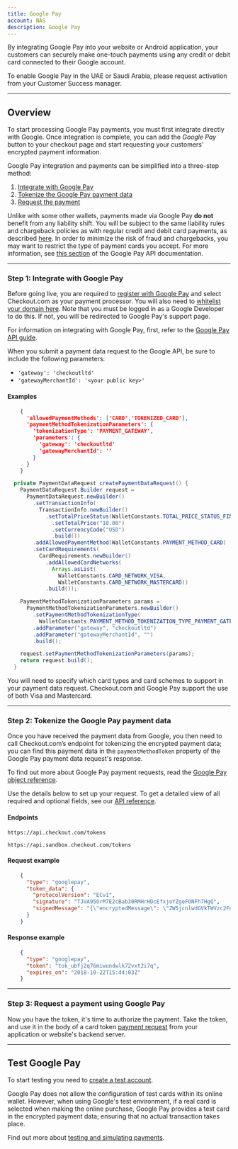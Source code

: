 ```yaml
---
title: Google Pay
account: NAS
description: Google Pay
---
```


By integrating Google Pay into your website or Android application, your customers can securely make one-touch payments using any credit or debit card connected to their Google account.

<TipBox variant="info">

To enable Google Pay in the UAE or Saudi Arabia, please request activation from your Customer Success manager.

</TipBox>

---

## Overview

To start processing Google Pay payments, you must first integrate directly with Google. Once integration is complete, you can add the _Google Pay_ button to your checkout page and start requesting your customers' encrypted payment information.

Google Pay integration and payments can be simplified into a three-step method:

1.  [Integrate with Google Pay](/payments/payment-methods/google-pay#Step_1:_Integrate_with_Google_Pay)
2.  [Tokenize the Google Pay payment data](/payments/payment-methods/google-pay#Step_2:_Tokenize_the_Google_Pay_payment_data)
3.  [Request the payment](/payments/payment-methods/google-pay#Step_3:_Request_a_payment_using_Google_Pay)

<TipBox variant="note" title="There is no liability shift!">

Unlike with some other wallets, payments made via Google Pay **do not** benefit from any liability shift. You will be subject to the same liability rules and chargeback policies as with regular credit and debit card payments, as described [here](https://support.google.com/pay/merchants/answer/6288992?hl=en-GB). In order to minimize the risk of fraud and chargebacks, you may want to restrict the type of payment cards you accept. For more information, see [this section](https://developers.google.com/pay/api/web/reference/object) of the Google Pay API documentation.

</TipBox>

---

### Step 1: Integrate with Google Pay

<TipBox variant="note">

Before going live, you are required to [register with Google Pay](https://services.google.com/fb/forms/googlepayAPIenable/) and select Checkout.com as your payment processor. You will also need to [whitelist your domain here](https://payments.developers.google.com/signup). Note that you must be logged in as a Google Developer to do this. If not, you will be redirected to Google Pay's support page.

</TipBox>

<TipBox>

For information on integrating with Google Pay, first, refer to the [Google Pay API guide](https://developers.google.com/pay/api/overview).

</TipBox>

When you submit a payment data request to the Google API, be sure to include the following parameters:

*   `'gateway': 'checkoutltd'`
*   `'gatewayMerchantId': '<your public key>'`

#### Examples

<tabs>
<tab title="Google Pay API request (web)">

```json withBorder={false}
    {
      'allowedPaymentMethods': ['CARD','TOKENIZED_CARD'],
      'paymentMethodTokenizationParameters': {
        'tokenizationType': 'PAYMENT_GATEWAY',
        'parameters': {
          'gateway': 'checkoutltd'
          'gatewayMerchantId': ''
        }
      }
    }
```

</tab>
<tab title="Google Pay API request (Android)">

```java withBorder={false}
  private PaymentDataRequest createPaymentDataRequest() {
    PaymentDataRequest.Builder request =
      PaymentDataRequest.newBuilder()
        .setTransactionInfo(
          TransactionInfo.newBuilder()
            .setTotalPriceStatus(WalletConstants.TOTAL_PRICE_STATUS_FINAL)
              .setTotalPrice("10.00")
              .setCurrencyCode("USD")
              .build())
        .addAllowedPaymentMethod(WalletConstants.PAYMENT_METHOD_CARD)                     .addAllowedPaymentMethod(WalletConstants.PAYMENT_METHOD_TOKENIZED_CARD)
        .setCardRequirements(
          CardRequirements.newBuilder()
            .addAllowedCardNetworks(
              Arrays.asList(
                WalletConstants.CARD_NETWORK_VISA,
                WalletConstants.CARD_NETWORK_MASTERCARD))
            .build());

    PaymentMethodTokenizationParameters params =
      PaymentMethodTokenizationParameters.newBuilder()
        .setPaymentMethodTokenizationType(
          WalletConstants.PAYMENT_METHOD_TOKENIZATION_TYPE_PAYMENT_GATEWAY)
        .addParameter("gateway", "checkoutltd")
        .addParameter("gatewayMerchantId", "")
        .build();

    request.setPaymentMethodTokenizationParameters(params);
    return request.build();
  }
```

</tab>
</tabs>

<TipBox variant="info">

You will need to specify which card types and card schemes to support in your payment data request. Checkout.com and Google Pay support the use of both Visa and Mastercard.

</TipBox>

---

### Step 2: Tokenize the Google Pay payment data

Once you have received the payment data from Google, you then need to call Checkout.com’s endpoint for tokenizing the encrypted payment data; you can find this payment data in the `paymentMethodToken` property of the Google Pay payment data request's response.

To find out more about Google Pay payment requests, read the [Google Pay object reference](https://developers.google.com/pay/api/web/object-reference).

Use the details below to set up your request. To get a detailed view of all required and optional fields, see our [API reference](https://api-reference.checkout.com/preview/crusoe).

#### Endpoints

<tabs>
<tab title="Live">
<LineCodeWrapper type="post">

`https://api.checkout.com/tokens`

</LineCodeWrapper>
</tab>
<tab title="Sandbox">
<LineCodeWrapper type="post">

`https://api.sandbox.checkout.com/tokens`

</LineCodeWrapper>
</tab>
</tabs>

#### Request example

```json
    {
      "type": "googlepay",
      "token_data": {
        "protocolVersion": "ECv1",
        "signature": "TJVA95OrM7E2cBab30RMHrHDcEfxjoYZgeFONFh7HgQ",
        "signedMessage": "{\"encryptedMessage\": \"ZW5jcnlwdGVkTWVzc2FnZQ==\", \"ephemeralPublicKey\": \"ZXBoZW1lcmFsUHVibGljS2V5\", \"tag\": \"c2lnbmF0dXJl\"}"
      }
    }
```

#### Response example

```json
    {
      "type": "googlepay",
      "token": "tok_ubfj2q76miwundwlk72vxt2i7q",
      "expires_on": "2018-10-22T15:44:03Z"
    }
```

---

### Step 3: Request a payment using Google Pay

Now you have the token, it's time to authorize the payment. Take the token, and use it in the body of a card token [payment request](/payments/accept-payments/request-a-payment) from your application or website's backend server.

---

## Test Google Pay

<TipBox variant="note">

To start testing you need to [create a test account](https://www.checkout.com/get-test-account).

</TipBox>

Google Pay does not allow the configuration of test cards within its online wallet. However, when using Google's test environment, if a real card is selected when making the online purchase, Google Pay provides a test card in the encrypted payment data; ensuring that no actual transaction takes place.

<TipBox variant="info">

Find out more about [testing and simulating payments](/testing).

</TipBox>
